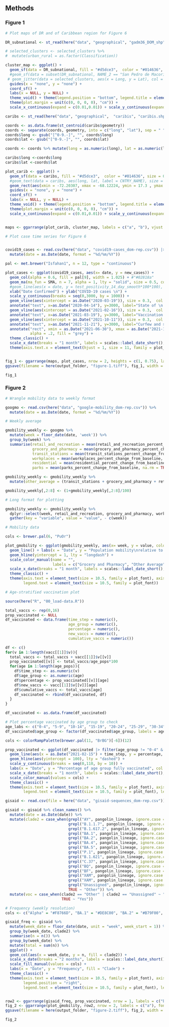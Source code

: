 
## Methods {.tabset}

### Figure 1

```r

# Plot maps of DR and of Caribbean region for Figure 6

DR_subnational <- st_read(here("data", "geographical", "gadm36_DOM_shp", "gadm36_DOM_2.shp"))

# selected_clusters <- selected_clusters %>% 
#  mutate(urban_rural = as.factor(Classification))

cluster_map <- ggplot() +
  geom_sf(data = DR_subnational, fill = "#d5dce3",  color = "#014636", size = 0.2) +  
  #geom_sf(data = subset(DR_subnational, NAME_2 == "San Pedro de Macorís" | NAME_2 == "Moca" | NAME_2 == "Santiago de los Caballeros"),  fill = "#0570b0", alpha = 0.5, color = "#045a8d", size = 0.2) +
 # geom_jitter(data = selected_clusters, aes(x = Long, y = Lat), col = ("#016c59"), size = 1.2, shape = 16) +
  guides(x = "none", y = "none") +
  coord_sf() +
  labs(x = NULL, y = NULL) +
  theme_void() + theme(legend.position = "bottom", legend.title = element_blank()) +
  theme(plot.margin = unit(c(0, 0, 0, 0), "cm")) +
  scale_x_continuous(expand = c(0.01,0.01)) + scale_y_continuous(expand = c(0.01,0.01))

caribs <- st_read(here("data", "geographical",  "caribis", "caribis.shp"))

coords <- as.data.frame(st_centroid(caribs$geometry))
coords <- separate(coords, geometry, into = c("long", "lat"), sep = " ")
coords$long <- gsub("[^0-9.-]", "", coords$long)
coords$lat <- gsub("[^0-9.-]", "", coords$lat)

coords <- coords %>% mutate(long = as.numeric(long), lat = as.numeric(lat))

caribs$long <-coords$long
caribs$lat <-coords$lat

plot_carib <- ggplot() +
  geom_sf(data = caribs, fill = "#d5dce3",  color = "#014636", size = 0.2) +  
  #geom_text(data = caribs, aes(long, lat, label = CNTRY_NAME), size = 1) +
  geom_rect(aes(xmin = -72.20307, xmax = -68.12224, ymin = 17.3 , ymax =20.2), fill = NA, col = "#014636", size = 0.4) +
  guides(x = "none", y = "none") +
  coord_sf() +
  labs(x = NULL, y = NULL) +
  theme_void() + theme(legend.position = "bottom", legend.title = element_blank()) +
  theme(plot.margin = unit(c(0, 0, 0, 0), "cm")) +
  scale_x_continuous(expand = c(0.01,0.01)) + scale_y_continuous(expand = c(0.01,0.01))


maps <- ggarrange(plot_carib, cluster_map, labels = c("a", "b"), vjust = 2, font.label = list(size = 16, font = plot_font))


```

```r

# Plot case time series for Figure 6


covid19_cases <- read.csv(here("data", "covid19-cases_dom-rep.csv")) |> 
  mutate(date = as.Date(date, format = "%d/%m/%Y"))

pal <- met.brewer("Isfahan1", n = 12, type = "continuous")

plot_cases <- ggplot(covid19_cases, aes(x= date, y = new_cases)) +
  geom_col(alpha = 0.6, fill = pal[9], width = 1.025) + #"#02818a"
  geom_ma(ma_fun = SMA, n = 7, alpha = 1, lty = "solid", size = 0.5, col = "#016c59") +
  #geom_line(aes(x = date, y = test_positivity_14_day_smooth*100*100), size = 0.5, col = pal[10]) + #"#016c59"
  xlab("Date Confirmed") + ylab("COVID-19 cases \n") +
  scale_y_continuous(breaks = seq(0,3000, by = 1000)) +
  geom_vline(aes(xintercept = as.Date("2020-03-19")), size = 0.3,  col = "#737373") +
  annotate("text", x=as.Date("2020-04-14"), y=3000, label="State of \n emergency", size = 4,  family = plot_font, col = "black") +
  geom_vline(aes(xintercept = as.Date("2021-02-16")), size = 0.3,  col = "#737373") +
  annotate("text", x=as.Date("2021-03-19"), y=3000, label="Vaccination \n starts", size = 4,  family = plot_font, col = "black") +
  geom_vline(aes(xintercept = as.Date("2021-10-11")), size = 0.3,  col = "#737373") +
  annotate("text", x=as.Date("2021-11-21"), y=3000, label="Curfew and state \n of emergency lifted", size = 4,  family = plot_font, col = "black") +
  annotate("rect", xmin = as.Date("2021-06-30"), xmax = as.Date("2021-10-12"), ymin = -1, ymax = 3000,
           alpha = .2, fill = "grey") +
  theme_classic() +
  scale_x_date(breaks = "1 month", labels = scales::label_date_short(), limits = c(as.Date("2020-03-01"), as.Date("2021-12-15"))) +
  theme(axis.text.x = element_text(hjust = 1, size = 11, family = plot_font), axis.text.y = element_text(size = 10, family = plot_font), axis.title = element_text(size = 12, family = plot_font))


fig_1 <- ggarrange(maps, plot_cases, nrow = 2, heights = c(1, 0.75), labels = c("", "c"), vjust =-1, font.label = list(size = 14))
ggsave(filename = here(output_folder, "figure-1.tiff"), fig_1, width = 360, height = 270, units = "mm", bg="white", dpi = 300, )

fig_1

```

### Figure 2


```r

# Wrangle mobility data to weekly format

googmo <- read.csv(here("data", "google-mobility_dom-rep.csv")) %>% 
  mutate(date = as.Date(date, format = "%d/%m/%Y"))

# Weekly average

gmobility_weekly <- googmo %>%
  mutate(week = floor_date(date, 'week')) %>%
  group_by(week) %>%
  summarise(retail_and_recreation = mean(retail_and_recreation_percent_change_from_baseline, na.rm = TRUE), 
            grocery_and_pharmacy = mean(grocery_and_pharmacy_percent_change_from_baseline, na.rm = TRUE),
            transit_stations = mean(transit_stations_percent_change_from_baseline, na.rm = TRUE),
            workplaces = mean(workplaces_percent_change_from_baseline, na.rm = TRUE),
            residential = mean(residential_percent_change_from_baseline, na.rm = TRUE),
            parks = mean(parks_percent_change_from_baseline, na.rm = TRUE)) 

gmobility_weekly <- gmobility_weekly %>% 
  mutate(other_average = (transit_stations + grocery_and_pharmacy + retail_and_recreation)/3)

gmobility_weekly[,2:8] <- (1+gmobility_weekly[,2:8]/100)

# Long format for plotting

gmobility_weekly <- gmobility_weekly %>%
  dplyr::select(week, retail_and_recreation, grocery_and_pharmacy, workplaces, residential, parks, other_average) %>%
  gather(key = "variable", value = "value", - c(week)) 


```

```r

# Mobility data

cols <- brewer.pal(6, "PuOr")

plot_gmobility <- ggplot(gmobility_weekly, aes(x= week, y = value, color = variable)) +
  geom_line() + labs(x = "Date", y = "Population mobility\nrelative to pre-pandemic baseline")  +
  geom_hline(yintercept = 1, lty = "longdash") +
  scale_color_manual(name = "",
                     labels = c("Grocery and Pharmacy", "Other Average", "Parks", "Residential", "Retail and Recreation", "Workplaces"), values = cols) + 
  scale_x_date(breaks = "1 month", labels = scales::label_date_short(), limits = c(as.Date("2020-03-01"), as.Date("2021-12-15"))) +
  theme_classic() +
  theme(axis.text = element_text(size = 10.5, family = plot_font), axis.title = element_text(size = 12, family = plot_font), legend.position = "bottom",
        legend.text = element_text(size = 10.5, family = plot_font)) 

```

```r

# Age-stratified vaccination plot

source(here("R", "00_load-data.R"))

total_vaccs <- rep(0,16)
prop_vaccinated <- NULL
df_vaccinated <- data.frame(time_step = numeric(),
                            age_group = numeric(),
                            percentage = numeric(),
                            new_vaccs = numeric(),
                            cumulative_vaccs = numeric())

df <- c()
for(v in 1:length(vacc[[1]]$v)){
  total_vaccs <- total_vaccs + vacc[[1]]$v[[v]]
  prop_vaccinated[[v]] <- total_vaccs/age_pops*100
  for(age in 1:length(age_pops)){ 
    df$time_step <- as.numeric(v)
    df$age_group <- as.numeric(age)
    df$percentage <- prop_vaccinated[[v]][age]
    df$new_vaccs <- vacc[[1]]$v[[v]][age]
    df$cumulative_vaccs <- total_vaccs[age]
    df_vaccinated <- rbind(df_vaccinated, df)
  }
}

df_vaccinated <- as.data.frame(df_vaccinated)

# Plot percentage vaccinated by age group to check
age_labs <- c("0-4", "5-9", "10-14", "15-19", "20-24", "25-29", "30-34", "35-39", "40-44", "45-49", "50-54", "55-59", "60-64", "65-69", "70-74", "75+")
df_vaccinated$age_group <- factor(df_vaccinated$age_group, labels = age_labs)

```

```r

cols <- colorRampPalette(brewer.pal(11, "BrBG")[-6])(12)

prop_vaccinated <- ggplot(df_vaccinated |> filter(age_group != "0-4" & age_group != "5-9" & age_group != "10-14" & age_group != "15-19")) +
  geom_line(aes(x = as.Date("2021-02-15") + time_step, y = percentage, group = factor(age_group), col = factor(age_group))) +
  geom_hline(aes(yintercept = 100), lty = "dashed") + 
  scale_y_continuous(breaks = seq(0,110, by = 10)) +
  labs(x = "Date", y = "Percentage of age group fully vaccinated", col = "Age Group") +
  scale_x_date(breaks = "1 month", labels = scales::label_date_short(), limits = c(as.Date("2021-03-01"), as.Date("2021-12-15"))) +
  scale_color_manual(values = cols) +
  theme_classic() +
  theme(axis.text = element_text(size = 10.5, family = plot_font), axis.title = element_text(size = 12, family = plot_font), legend.position = "right",
        legend.text = element_text(size = 10.5, family = plot_font), legend.title = element_text(size = 12, family = plot_font)) 


```

```r

gisaid <- read.csv(file = here("data", "gisaid-sequences_dom-rep.csv"))

gisaid <- gisaid %>% clean_names() %>% 
  mutate(date = as.Date(date)) %>% 
  mutate(clade2 = case_when(grepl("AY", pangolin_lineage, ignore.case = TRUE) ~ "Delta",
                            grepl("B.1.1.7", pangolin_lineage, ignore.case = TRUE) ~ "Alpha",
                            grepl("B.1.617.2", pangolin_lineage, ignore.case = TRUE) ~ "Delta",
                            grepl("BA.1", pangolin_lineage, ignore.case = TRUE) ~ "BA.1",
                            grepl("BA.2", pangolin_lineage, ignore.case = TRUE) ~ "BA.2",
                            grepl("BA.4", pangolin_lineage, ignore.case = TRUE) ~ "BA.4/5",
                            grepl("BA.5", pangolin_lineage, ignore.case = TRUE) ~ "BA.4/5",
                            grepl("P.1", pangolin_lineage, ignore.case = TRUE) ~ "Gamma",
                            grepl("B.1.621", pangolin_lineage, ignore.case = TRUE) ~ "Mu",
                            grepl("C.37", pangolin_lineage, ignore.case = TRUE) ~ "Lambda",
                            grepl("BQ", pangolin_lineage, ignore.case = TRUE) ~ "BA.4_5",
                            grepl("BF", pangolin_lineage, ignore.case = TRUE) ~ "BA.4_5",
                            grepl("XAM", pangolin_lineage, ignore.case = TRUE) ~ "Recombinant Omicron",
                            grepl("XAM", pangolin_lineage, ignore.case = TRUE) ~ "Recominant Omicron",
                            grepl("Unassigned", pangolin_lineage, ignore.case = TRUE) ~ "Unassigned",
                            TRUE ~ "Other")) %>% 
  mutate(voc = case_when(clade2 == "Other" | clade2 == "Unassigned" ~ "No",
                         TRUE ~ "Yes"))
```

```r

# Frequency (weekly resolution)
cols <- c("Alpha" = "#F8766D", "BA.1" = "#DE8C00", "BA.2" = "#B79F00", "BA.4/5" = "#7CAE00", "Delta" = "#00BA38", "Gamma" = "#00C08B", "Iota" = "#00BFC4", "Lambda" = "#00B4F0", "Mu" = "#619CFF", "Omicron_Unassigned" = "#C77CFF", "Recombinant Omicron" = "#F564E3", "Other" = "#FF64B0")

gisaid_freq <- gisaid %>% 
  mutate(week_date = floor_date(date, unit = "week", week_start = 1)) %>% 
  group_by(week_date, clade2) %>% 
  summarise(n = n()) %>% 
  group_by(week_date) %>% 
  mutate(total = sum(n)) %>%
  ggplot() +
  geom_col(aes(x = week_date, y = n, fill = clade2)) +
  scale_x_date(breaks = "2 months", labels = scales::label_date_short(), limits = c(as.Date("2020-03-01"), as.Date("2021-12-15"))) +
  scale_fill_manual(values = cols) +
  labs(x = "Date", y = "Frequency", fill = "Clade") +
  theme_classic() +
  theme(axis.text = element_text(size = 10.5, family = plot_font), axis.title = element_text(size = 12, family = plot_font), 
        legend.position = "right", 
        legend.text = element_text(size = 10.5, family = plot_font), legend.title = element_text(size = 12, family = plot_font)) 


row2 <- ggarrange(gisaid_freq, prop_vaccinated, nrow = 1, labels = c("b", "c"), font.label = list(font = plot_font))
fig_2 <- ggarrange(plot_gmobility, row2, nrow = 2, labels = c("a"), font.label = list(font = plot_font))
ggsave(filename = here(output_folder, "figure-2.tiff"), fig_2, width = 360, height = 270, units = "mm", bg="white", dpi = 300)

```

```r
fig_2
```

